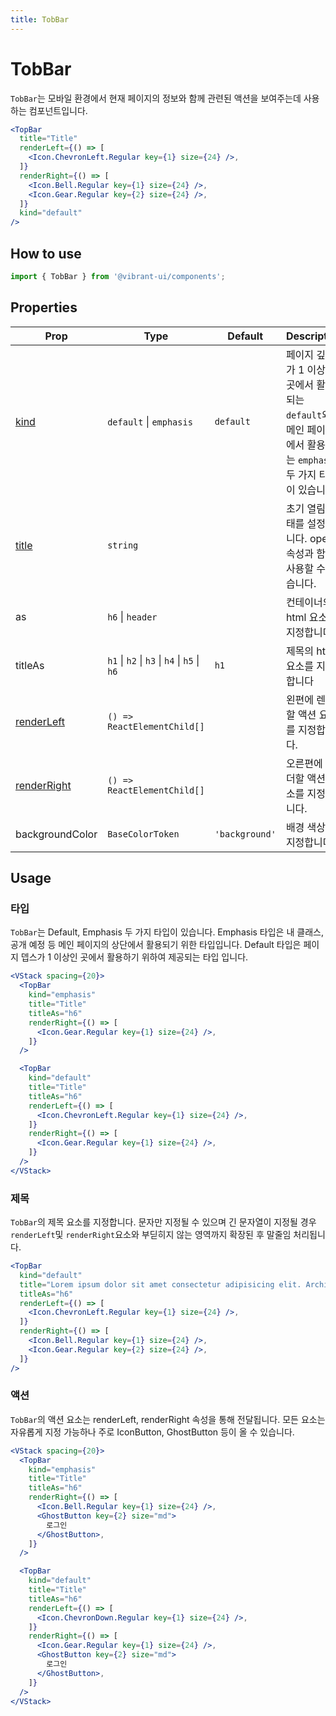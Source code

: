 ```yaml
---
title: TobBar
---
```


# TobBar

`TobBar`는 모바일 환경에서 현재 페이지의 정보와 함께 관련된 액션을 보여주는데 사용하는 컴포넌트입니다.

```jsx live
<TopBar
  title="Title"
  renderLeft={() => [
    <Icon.ChevronLeft.Regular key={1} size={24} />,
  ]}
  renderRight={() => [
    <Icon.Bell.Regular key={1} size={24} />,
    <Icon.Gear.Regular key={2} size={24} />,
  ]}
  kind="default"
/>
```

## How to use

```jsx
import { TobBar } from '@vibrant-ui/components';
```

## Properties

| Prop                 | Type                                         | Default        | Description                                                                                                     |
| -------------------- | -------------------------------------------- | -------------- | --------------------------------------------------------------------------------------------------------------- |
| [kind](#타입)        | `default` \| `emphasis`                      | `default`      | 페이지 깊이가 1 이상인 곳에서 활용되는 `default`와 메인 페이지에서 활용되는 `emphasis` 두 가지 타입이 있습니다. |
| [title](#제목)       | `string`                                     |                | 초기 열림 상태를 설정합니다. open 속성과 함께 사용할 수 없습니다.                                               |
| as                   | `h6` \| `header`                             |                | 컨테이너의 html 요소를 지정합니다.                                                                              |
| titleAs              | `h1` \| `h2` \| `h3` \| `h4` \| `h5` \| `h6` | `h1`           | 제목의 html 요소를 지정합니다                                                                                   |
| [renderLeft](#액션)  | `() => ReactElementChild[]`                  |                | 왼편에 렌더할 액션 요소를 지정합니다.                                                                           |
| [renderRight](#액션) | `() => ReactElementChild[]`                  |                | 오른편에 렌더할 액션 요소를 지정합니다.                                                                         |
| backgroundColor      | `BaseColorToken`                             | `'background'` | 배경 색상을 지정합니다.                                                                                         |

## Usage

### 타입

`TobBar`는 Default, Emphasis 두 가지 타입이 있습니다. Emphasis 타입은 내 클래스, 공개 예정 등 메인 페이지의 상단에서 활용되기 위한 타입입니다. Default 타입은 페이지 뎁스가 1 이상인 곳에서 활용하기 위하여 제공되는 타입 입니다.

```jsx live
<VStack spacing={20}>
  <TopBar
    kind="emphasis"
    title="Title"
    titleAs="h6"
    renderRight={() => [
      <Icon.Gear.Regular key={1} size={24} />,
    ]}
  />

  <TopBar
    kind="default"
    title="Title"
    titleAs="h6"
    renderLeft={() => [
      <Icon.ChevronLeft.Regular key={1} size={24} />,
    ]}
    renderRight={() => [
      <Icon.Gear.Regular key={1} size={24} />,
    ]}
  />
</VStack>
```

### 제목

`TobBar`의 제목 요소를 지정합니다. 문자만 지정될 수 있으며 긴 문자열이 지정될 경우 `renderLeft`및 `renderRight`요소와 부딛히지 않는 영역까지 확장된 후 말줄임 처리됩니다.

```jsx live
<TopBar
  kind="default"
  title="Lorem ipsum dolor sit amet consectetur adipisicing elit. Architecto totam iure impedit recusandae eius saepe quisquam debitis id temporibus enim at dolorum ullam doloremque magnam sit et, quasi facilis dignissimos?"
  titleAs="h6"
  renderLeft={() => [
    <Icon.ChevronLeft.Regular key={1} size={24} />,
  ]}
  renderRight={() => [
    <Icon.Bell.Regular key={1} size={24} />,
    <Icon.Gear.Regular key={2} size={24} />,
  ]}
/>
```

### 액션

`TobBar`의 액션 요소는 renderLeft, renderRight 속성을 통해 전달됩니다.
모든 요소는 자유롭게 지정 가능하나 주로 IconButton, GhostButton 등이 올 수 있습니다.

```jsx live
<VStack spacing={20}>
  <TopBar
    kind="emphasis"
    title="Title"
    titleAs="h6"
    renderRight={() => [
      <Icon.Bell.Regular key={1} size={24} />,
      <GhostButton key={2} size="md">
        로그인
      </GhostButton>,
    ]}
  />

  <TopBar
    kind="default"
    title="Title"
    titleAs="h6"
    renderLeft={() => [
      <Icon.ChevronDown.Regular key={1} size={24} />,
    ]}
    renderRight={() => [
      <Icon.Gear.Regular key={1} size={24} />,
      <GhostButton key={2} size="md">
        로그인
      </GhostButton>,
    ]}
  />
</VStack>
```
